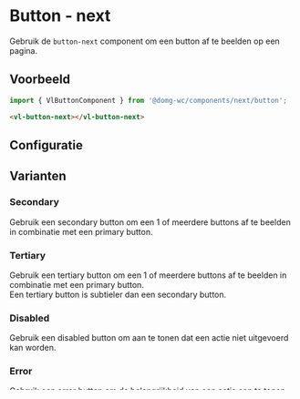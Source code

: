 
# Button - next

<VluxMetaData id="components-next-button" />

Gebruik de `button-next` component om een button af te beelden op een pagina.


## Voorbeeld

```js
import { VlButtonComponent } from '@domg-wc/components/next/button';
```

```html
<vl-button-next></vl-button-next>
```

<Canvas of={VlButtonStories.ButtonPrimary} />


## Configuratie

<ArgTypes of={VlButtonStories.ButtonPrimary} />


## Varianten

### Secondary

Gebruik een secondary button om een 1 of meerdere buttons af te beelden in combinatie met een primary button.

<Canvas of={VlButtonStories.ButtonSecondary} />

### Tertiary

Gebruik een tertiary button om een 1 of meerdere buttons af te beelden in combinatie met een primary button.<br/>
Een tertiary button is subtieler dan een secondary button.

<Canvas of={VlButtonStories.ButtonTertiary} />

### Disabled

Gebruik een disabled button om aan te tonen dat een actie niet uitgevoerd kan worden.

<Canvas of={VlButtonStories.ButtonDisabled} />

### Error

Gebruik een error button om de belangrijkheid van een actie aan te tonen.

<Canvas of={VlButtonStories.ButtonError} />

### Block

<Canvas of={VlButtonStories.ButtonBlock} />

### Large

<Canvas of={VlButtonStories.ButtonLarge} />

### Wide

<Canvas of={VlButtonStories.ButtonWide} />

### Narrow

<Canvas of={VlButtonStories.ButtonNarrow} />

### Loading

Gebruik een loading button om aan te tonen dat een actie enige tijd in beslag neemt.<br/>
Gedurende het uitvoeren van de actie kan je de button als een loading button afbeelden.<br/>
We raden aan een loading button enkel te gebruiken voor primary buttons.<br/>
Indien je wil dat de loading button ook disabled is, kan je het `disabled` attribuut in combinatie met het `loading`
attribuut gebruiken.

<Canvas of={VlButtonStories.ButtonLoading} />

### Icoon

<Canvas of={VlButtonStories.ButtonIcon} />

### Enkel icoon

<Canvas of={VlButtonStories.ButtonIconOnly} />

### Toggle

Gebruik een toggle button om aan te duiden dat een actie aan of uit staat.<br/>
De button wordt aan- of uitgezet door er op te klikken.<br/>
Gebruik het `on` attribuut om de button programmatorisch aan- of uit te zetten.<br/>
Gebruik het `controlled` attribuut als je wil dat de button zich niet zelf aan- of uitzet, gebruik dan het `on`
attribuut om de button aan- of uit te zetten.

<Canvas of={VlButtonStories.ButtonToggle} />

### CTA link

In specifieke gevallen kan het nodig zijn een link af te beelden als een button. Daarvoor kan je dan de `cta-link`
(call to action link) specifiëren, de button wordt dan technisch een link met een href, visueel blijft het een
button. Bij voorkeur wordt de `vl-button-next` gebruikt om een actie uit te voeren en de `vl-link-next` om
naar een andere pagina te navigeren.

Aanbevelingen:
- probeer `cta-link` enkel te gebruiken als het echt nodig is, zoals om de aandacht te vestigen op een link
  voor het uitvoeren van een belangrijke actie, bv.:
    - een link, die in een overzicht van objecten, wijst naar een formulier om een nieuw object aan te maken
    - de "Begin hier" link in een onboarding flow
    - bij "Registreer" of "Maak een account aan"
- zorg ervoor dat de stijl verschillend is t.o.v. een standaard button (gebruik bv. een icoon)

Beperkingen:
- bij gebruik van `cta-link` wordt de `<button>` tag vervangen door een `<a>` tag, hierdoor kan dit niet binnen een
  form gebruikt worden
- het type attribuut heeft geen effect bij gebruik van `cta-link`

Meer context over wanneer een button of een link te gebruiken kan je vinden in de blogpost
['but sometimes buttons look like links'](https://adamsilver.io/blog/but-sometimes-buttons-look-like-links/).

<Canvas of={VlButtonStories.ButtonCtaLink} />


## Referenties

### Digitaal Vlaanderen

[Documentatie Digitaal Vlaanderen - Button](https://overheid.vlaanderen.be/webuniversum/v3/documentation/atoms/vl-ui-button)
